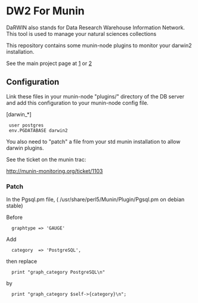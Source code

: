 = DW2 For Munin =

DaRWIN also stands for Data Research Warehouse Information Network.
This tool is used to manage your natural sciences collections

This repository contains some munin-node plugins to monitor
your darwin2 installation.

See  the main project page at 
[http://projects.naturalsciences.be/projects/darwin]
or
[https://github.com/naturalsciences/Darwin]


== Configuration ==

Link these files in your munin-node "plugins/" directory
of the DB server and add this configuration to your
munin-node config file.

[darwin_*]
  user postgres
  env.PGDATABASE darwin2


You also need to "patch" a file from your std munin installation
to allow darwin plugins.

See the ticket on the munin trac:

http://munin-monitoring.org/ticket/1103

=== Patch ===

In the Pgsql.pm file, ( /usr/share/perl5/Munin/Plugin/Pgsql.pm on debian stable)

Before
<pre>
  graphtype => 'GAUGE'
</pre>
Add
<pre>
  category  => 'PostgreSQL',
</pre>

then replace
<pre>
  print "graph_category PostgreSQL\n"
</pre>
by
<pre>
  print "graph_category $self->{category}\n";
</pre>


